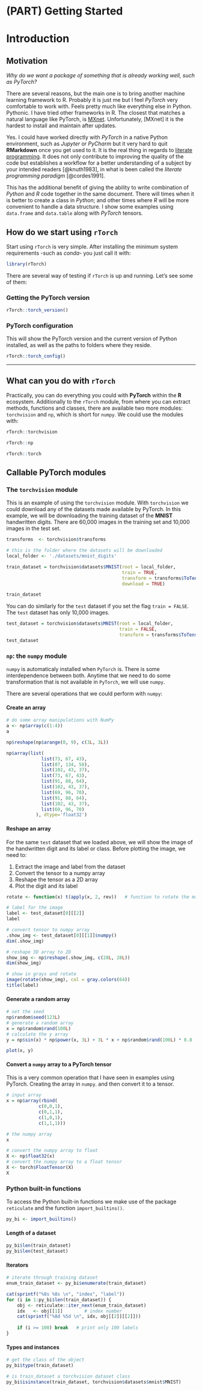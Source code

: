 # (PART) Getting Started {.unnumbered}

# Introduction {#intro}

## Motivation

*Why do we want a package of something that is already working well, such as PyTorch?*

There are several reasons, but the main one is to bring another machine learning framework to R. Probably it is just me but I feel _PyTorch_ very comfortable to work with. Feels pretty much like everything else in Python. Pythonic. I have tried other frameworks in R. The closest that matches a natural language like PyTorch, is [MXnet](). Unfortunately, [MXnet] it is the hardest to install and maintain after updates.

Yes. I could have worked directly with _PyTorch_ in a native Python environment, such as _Jupyter_ or _PyCharm_ but it very hard to quit **RMarkdown** once you get used to it. It is the real thing in regards to [literate programming](https://en.wikipedia.org/wiki/Literate_programming). It does not only contribute to improving the quality of the code but establishes a workflow for a better understanding of a subject by your intended readers [@knuth1983], in what is been called the *literate programming paradigm* [@cordes1991].

This has the additional benefit of giving the ability to write combination of _Python_ and _R_ code together in the same document. There will times when it is better to create a class in _Python_; and other times where _R_ will be more convenient to handle a data structure. I show some examples using `data.frame` and `data.table` along with _PyTorch_ tensors.

## How do we start using `rTorch`

Start using `rTorch` is very simple. After installing the minimum system requirements -such as _conda_- you just call it with:



```r
library(rTorch)
```

There are several way of testing if `rTorch` is up and running. Let's see some of them:

### Getting the PyTorch version

```r
rTorch::torch_version()
```

### PyTorch configuration

This will show the PyTorch version and the current version of Python installed, as well as the paths to folders where they reside.

```r
rTorch::torch_config()
```

____
## What can you do with `rTorch`

Practically, you can do everything you could with **PyTorch** within the **R** ecosystem. Additionally to the `rTorch` module, from where you can extract methods, functions and classes, there are available two more modules: `torchvision` and `np`, which is short for `numpy`. We could use the modules with:

```r
rTorch::torchvision

rTorch::np

rTorch::torch
```


## Callable PyTorch modules

### The `torchvision` module

This is an example of using the `torchvision` module. With `torchvision` we could download any of the datasets made available by PyTorch. In this example, we will be downloading the training dataset of the **MNIST** handwritten digits. There are 60,000 images in the training set and 10,000 images in the test set.

```r
transforms  <- torchvision$transforms

# this is the folder where the datasets will be downloaded
local_folder <- './datasets/mnist_digits'

train_dataset = torchvision$datasets$MNIST(root = local_folder, 
                                           train = TRUE, 
                                           transform = transforms$ToTensor(),
                                           download = TRUE)

train_dataset
```

You can do similarly for the `test` dataset if you set the flag `train = FALSE`. The `test` dataset has only 10,000 images.

```r
test_dataset = torchvision$datasets$MNIST(root = local_folder, 
                                          train = FALSE, 
                                          transform = transforms$ToTensor())
test_dataset
```

### `np`: the `numpy` module

`numpy` is automaticaly installed when `PyTorch` is. There is some interdependence between both. Anytime that we need to do some transformation that is not available in `PyTorch`, we will use `numpy`.

There are several operations that we could perform with `numpy`:

#### Create an array {.unnumbered}

```r
# do some array manipulations with NumPy
a <- np$array(c(1:4))
a
```

```r
np$reshape(np$arange(0, 9), c(3L, 3L))
```

```r
np$array(list(
             list(73, 67, 43),
             list(87, 134, 58),
             list(102, 43, 37),
             list(73, 67, 43), 
             list(91, 88, 64), 
             list(102, 43, 37), 
             list(69, 96, 70), 
             list(91, 88, 64), 
             list(102, 43, 37), 
             list(69, 96, 70)
           ), dtype='float32')
```

#### Reshape an array {.unnumbered}

For the same `test` dataset that we loaded above, we will show the image of the handwritten digit and its label or class. Before plotting the image, we need to:

1.  Extract the image and label from the dataset
2.  Convert the tensor to a numpy array
3.  Reshape the tensor as a 2D array
4.  Plot the digit and its label

```r
rotate <- function(x) t(apply(x, 2, rev))   # function to rotate the matrix

# label for the image
label <- test_dataset[0][[2]]
label    

# convert tensor to numpy array
.show_img <- test_dataset[0][[1]]$numpy()
dim(.show_img) 

# reshape 3D array to 2D 
show_img <- np$reshape(.show_img, c(28L, 28L))
dim(show_img)
```

```r
# show in grays and rotate
image(rotate(show_img), col = gray.colors(64))
title(label)
```

#### Generate a random array {.unnumbered}

```r
# set the seed
np$random$seed(123L)
# generate a random array
x = np$random$rand(100L)
# calculate the y array
y = np$sin(x) * np$power(x, 3L) + 3L * x + np$random$rand(100L) * 0.8

plot(x, y)
```

#### Convert a `numpy` array to a PyTorch tensor {.unnumbered}

This is a very common operation that I have seen in examples using PyTorch. Creating the array in `numpy`. and then convert it to a tensor.

```r
# input array
x = np$array(rbind(
            c(0,0,1),
            c(0,1,1),
            c(1,0,1),
            c(1,1,1)))

# the numpy array
x
```

```r
# convert the numpy array to float
X <- np$float32(x)
# convert the numpy array to a float tensor
X <- torch$FloatTensor(X)
X
```

### Python built-in functions

To access the Python built-in functions we make use of the package `reticulate` and the function `import_builtins()`.

```r
py_bi <- import_builtins()
```

#### Length of a dataset {.unnumbered}

```r
py_bi$len(train_dataset)
py_bi$len(test_dataset)
```

#### Iterators {.unnumbered}

```r
# iterate through training dataset
enum_train_dataset <- py_bi$enumerate(train_dataset)

cat(sprintf("%8s %8s \n", "index", "label"))
for (i in 1:py_bi$len(train_dataset)) {
    obj <- reticulate::iter_next(enum_train_dataset)
    idx   <- obj[[1]]        # index number
    cat(sprintf("%8d %5d \n", idx, obj[[2]][[2]]))
    
    if (i >= 100) break   # print only 100 labels
}
```

#### Types and instances {.unnumbered}

```r
# get the class of the object
py_bi$type(train_dataset)

# is train_dataset a torchvision dataset class
py_bi$isinstance(train_dataset, torchvision$datasets$mnist$MNIST)
```
